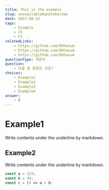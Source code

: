```yaml
---
title: this is the example
slug: unavailableHandleKorean
date: 2023-08-22
tags:
    - Example
    - JS
    - CS
relatedLinks:
    - https://github.com/0hhanum
    - https://github.com/0hhanum
    - https://github.com/0hhanum
questionType: 객관식
question:
    - 다음 중 알맞은 것은?
choices:
    - Example1
    - Example2
    - Example3
    - Example4
answer:
    - B
---
```


# Example1

Write contents under the underline by markdown.

## Example2

Write contents under the underline by markdown.

```javascript
const a = 123;
const b = 44;
const c = () => a + b;
```
